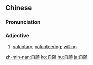 {{also|自愿}}
==Chinese==
{{zh-forms|s=自愿}}

===Pronunciation===
{{zh-pron
|m=zìyuàn
|ma=Zh-zìyuàn.ogg
|c=zi6 jyun6
|h=pfs=chhṳ-ngien
|mn=qz:chīr-goān/tw,xm,zz:chū-goān
|cat=a
}}

===Adjective===
{{zh-adj}}

# [[voluntary]]; [[volunteering]]; [[willing]]

{{zh-cat|Intermediate}}

[[zh-min-nan:自願]]
[[ko:自願]]
[[hu:自願]]
[[ja:自願]]
